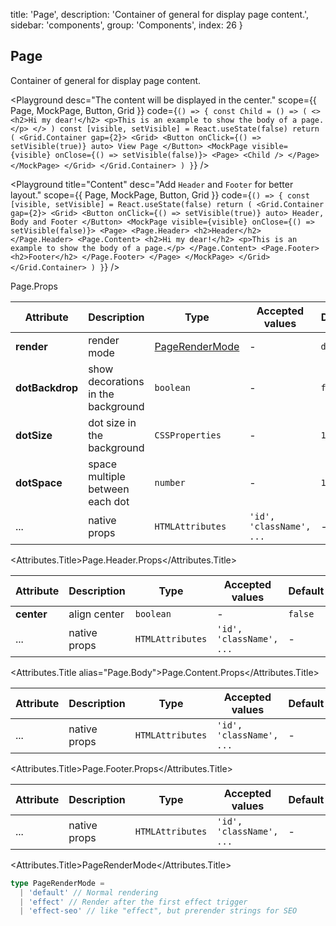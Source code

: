 
  title: 'Page',
  description: 'Container of general for display page content.',
  sidebar: 'components',
  group: 'Components',
  index: 26
}

## Page

Container of general for display page content.

<Playground
  desc="The content will be displayed in the center."
  scope={{ Page, MockPage, Button, Grid }}
  code={`
() => {
  const Child = () => (
    <>
      <h2>Hi my dear!</h2>
      <p>This is an example to show the body of a page.</p>
    </>
  )
  const [visible, setVisible] = React.useState(false)
  return (
    <Grid.Container gap={2}>
      <Grid>
        <Button onClick={() => setVisible(true)} auto>
          View Page
        </Button>
        <MockPage visible={visible} onClose={() => setVisible(false)}>
          <Page>
            <Child />
          </Page>
        </MockPage>
      </Grid>
    </Grid.Container>
  )
}
`}
/>

<Playground
  title="Content"
  desc="Add `Header` and `Footer` for better layout."
  scope={{ Page, MockPage, Button, Grid }}
  code={`
() => {
  const [visible, setVisible] = React.useState(false)
  return (
    <Grid.Container gap={2}>
      <Grid>
        <Button onClick={() => setVisible(true)} auto>
          Header, Body and Footer
        </Button>
        <MockPage visible={visible} onClose={() => setVisible(false)}>
          <Page>
            <Page.Header>
              <h2>Header</h2>
            </Page.Header>
            <Page.Content>
              <h2>Hi my dear!</h2>
              <p>This is an example to show the body of a page.</p>
            </Page.Content>
            <Page.Footer>
              <h2>Footer</h2>
            </Page.Footer>
          </Page>
        </MockPage>
      </Grid>
    </Grid.Container>
  )
}
`}
/>

<Attributes edit="/pages/docs/components/page.mdx">
<Attributes.Title>Page.Props</Attributes.Title>

| Attribute       | Description                        | Type                              | Accepted values          | Default   |
| --------------- | ---------------------------------- | --------------------------------- | ------------------------ | --------- |
| **render**      | render mode                        | [PageRenderMode](#pagerendermode) | -                        | `default` |
| **dotBackdrop** | show decorations in the background | `boolean`                         | -                        | `false`   |
| **dotSize**     | dot size in the background         | `CSSProperties`                   | -                        | `1px`     |
| **dotSpace**    | space multiple between each dot    | `number`                          | -                        | `1`       |
| ...             | native props                       | `HTMLAttributes`                  | `'id', 'className', ...` | -         |

<Attributes.Title>Page.Header.Props</Attributes.Title>

| Attribute  | Description  | Type             | Accepted values          | Default |
| ---------- | ------------ | ---------------- | ------------------------ | ------- |
| **center** | align center | `boolean`        | -                        | `false` |
| ...        | native props | `HTMLAttributes` | `'id', 'className', ...` | -       |

<Attributes.Title alias="Page.Body">Page.Content.Props</Attributes.Title>

| Attribute | Description  | Type             | Accepted values          | Default |
| --------- | ------------ | ---------------- | ------------------------ | ------- |
| ...       | native props | `HTMLAttributes` | `'id', 'className', ...` | -       |

<Attributes.Title>Page.Footer.Props</Attributes.Title>

| Attribute | Description  | Type             | Accepted values          | Default |
| --------- | ------------ | ---------------- | ------------------------ | ------- |
| ...       | native props | `HTMLAttributes` | `'id', 'className', ...` | -       |

<Attributes.Title>PageRenderMode</Attributes.Title>

```ts
type PageRenderMode =
  | 'default' // Normal rendering
  | 'effect' // Render after the first effect trigger
  | 'effect-seo' // like "effect", but prerender strings for SEO
```

</Attributes>


